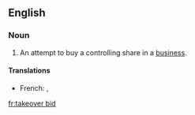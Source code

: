 ==English==

===Noun===
{{en-noun|head=[[takeover]] [[bid]]}}

# {{context|British|lang=en}} An attempt to buy a controlling share in a [[business]].

====Translations====
{{trans-top|attempt to buy a controlling share in a business}}
* French: {{t+|fr|offre publique d'achat|f}}, {{t+|fr|OPA|f}}
{{trans-mid}}
{{trans-bottom}}

[[fr:takeover bid]]